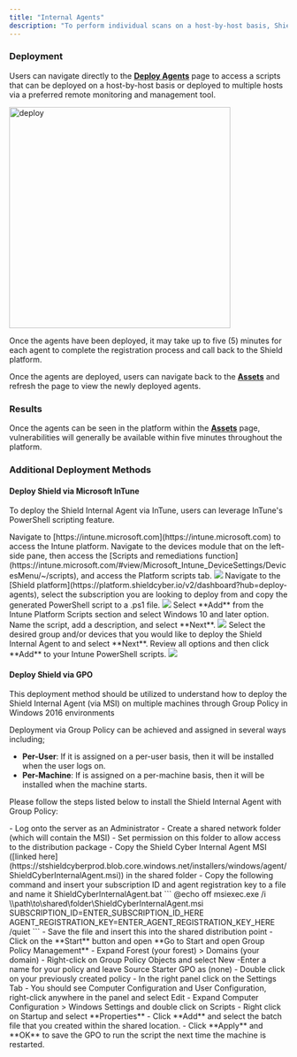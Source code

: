 ```yaml
---
title: "Internal Agents"
description: "To perform individual scans on a host-by-host basis, Shield allows users to download and install agents across assets to assess the risks and vulnerabilities on each of those assets.  In order to install the agent on each machine, Shield provides a simple script to execute on each host (or across multiple hosts with a remote monitoring and management tool)."
---
```


### Deployment

Users can navigate directly to the [**Deploy Agents**](https://platform.shieldcyber.io/v2/dashboard?hub=deploy-agents) page to access a scripts that can be deployed on a host-by-host basis or deployed to multiple hosts via a preferred remote monitoring and management tool.

<Frame type="glass">
  <img src="/images/deploy-agents.png" alt="deploy" width="400"/>
</Frame>

<Info>Once the agents have been deployed, it may take up to five (5) minutes for each agent to complete the registration process and call back to the Shield platform.</Info>

Once the agents are deployed, users can navigate back to the [**Assets**](https://platform.shieldcyber.io/v2/assets) and refresh the page to view the newly deployed agents.

### Results

Once the agents can be seen in the platform within the [**Assets**](https://platform.shieldcyber.io/v2/assets) page, vulnerabilities will generally be available within five minutes throughout the platform.

### Additional Deployment Methods

#### Deploy Shield via Microsoft InTune

To deploy the Shield Internal Agent via InTune, users can leverage InTune's PowerShell scripting feature.

<Steps>
  <Step title="Navigate to Intune">
    Navigate to [https://intune.microsoft.com](https://intune.microsoft.com) to access the Intune platform.
  </Step>
  <Step title="Access the device scripting and remediations section within Intune">
    Navigate to the devices module that on the left-side pane, then access the [Scripts and remediations function](https://intune.microsoft.com/#view/Microsoft_Intune_DeviceSettings/DevicesMenu/~/scripts), and access the Platform scripts tab.
    <Frame type="glass">
      <img src="/images/intune-deploy.png" />
    </Frame>
  </Step>
  <Step title="Navigate to the Shield platform & Agent deployment feature">
    Navigate to the [Shield platform](https://platform.shieldcyber.io/v2/dashboard?hub=deploy-agents), select the subscription you are looking to deploy from and copy the generated PowerShell script to a .ps1 file.
    <Frame type="glass">
      <img src="/images/agent-powershell-intune.png" />
    </Frame>
  </Step>
  <Step title="Create Intune PowerShell Script">
    Select **Add** from the Intune Platform Scripts section and select Windows 10 and later option.  Name the script, add a description, and select **Next**.
    <Frame type="glass">
      <img src="/images/intune-name.png" />
    </Frame>
  </Step>
  <Step title="Set scope for devices configured within Intune, Review, & finish">
    Select the desired group and/or devices that you would like to deploy the Shield Internal Agent to and select **Next**.  Review all options and then click **Add** to your Intune PowerShell scripts.
    <Frame type="glass">
      <img src="/images/intune-scope.png"/>
    </Frame>
  </Step>
</Steps>

#### Deploy Shield via GPO

<Note> This deployment method should be utilized to understand how to deploy the Shield Internal Agent (via MSI) on multiple machines through Group Policy in Windows 2016 environments</Note>

Deployment via Group Policy can be achieved and assigned in several ways including; 
- **Per-User**: If it is assigned on a per-user basis, then it will be installed when the user logs on.
- **Per-Machine**: If is assigned on a per-machine basis, then it will be installed when the machine starts.

Please follow the steps listed below to install the Shield Internal Agent with Group Policy: 

<Steps>
  <Step title="Create a distribution point">
    - Log onto the server as an Administrator
    - Create a shared network folder (which will contain the MSI)
    - Set permission on this folder to allow access to the distribution package
    - Copy the Shield Cyber Internal Agent MSI ([linked here](https://stshieldcyberprod.blob.core.windows.net/installers/windows/agent/ShieldCyberInternalAgent.msi)) in the shared folder
  </Step>
  <Step title="Create a batch script to run the MSI">
    - Copy the following command and insert your subscription ID and agent registration key to a file and name it ShieldCyberInternalAgent.bat
    ```
    @echo off
msiexec.exe /i \\path\to\shared\folder\ShieldCyberInternalAgent.msi SUBSCRIPTION_ID=ENTER_SUBSCRIPTION_ID_HERE AGENT_REGISTRATION_KEY=ENTER_AGENT_REGISTRATION_KEY_HERE /quiet
```
    - Save the file and insert this into the shared distribution point
  </Step>
   <Step title="Create a Group Policy Object">
    - Click on the **Start** button and open **Go to Start and open Group Policy Management**
    - Expand Forest (your forest) > Domains (your domain)
    - Right-click on Group Policy Objects and select New
    -Enter a name for your policy and leave Source Starter GPO as (none)
  </Step>
  <Step title="Configure the Startup Script in GPO">
    - Double click on your previously created policy
    - In the right panel click on the Settings Tab
    - You should see Computer Configuration and User Configuration, right-click anywhere in the panel and select Edit
    - Expand Computer Configuration > Windows Settings and double click on Scripts
    - Right click on Startup and select **Properties**
    - Click **Add** and select the batch file that you created within the shared location.
    - Click **Apply** and **OK** to save the GPO to run the script the next time the machine is restarted.
  </Step>
</Steps>
